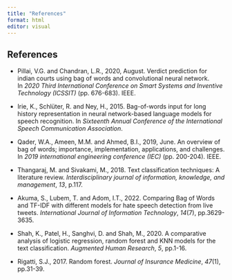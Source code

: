 ```yaml
---
title: "References"
format: html
editor: visual
---
```


## References

-   Pillai, V.G. and Chandran, L.R., 2020, August. Verdict prediction for indian courts using bag of words and convolutional neural network. In *2020 Third International Conference on Smart Systems and Inventive Technology (ICSSIT)* (pp. 676-683). IEEE.

-   Irie, K., Schlüter, R. and Ney, H., 2015. Bag-of-words input for long history representation in neural network-based language models for speech recognition. In *Sixteenth Annual Conference of the International Speech Communication Association*.

-   Qader, W.A., Ameen, M.M. and Ahmed, B.I., 2019, June. An overview of bag of words; importance, implementation, applications, and challenges. In *2019 international engineering conference (IEC)* (pp. 200-204). IEEE.

-   Thangaraj, M. and Sivakami, M., 2018. Text classification techniques: A literature review. *Interdisciplinary journal of information, knowledge, and management*, *13*, p.117.

-   Akuma, S., Lubem, T. and Adom, I.T., 2022. Comparing Bag of Words and TF-IDF with different models for hate speech detection from live tweets. *International Journal of Information Technology*, *14*(7), pp.3629-3635.

-   Shah, K., Patel, H., Sanghvi, D. and Shah, M., 2020. A comparative analysis of logistic regression, random forest and KNN models for the text classification. *Augmented Human Research*, *5*, pp.1-16.

-   Rigatti, S.J., 2017. Random forest. *Journal of Insurance Medicine*, *47*(1), pp.31-39.
